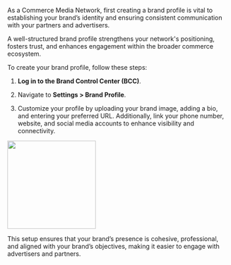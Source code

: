 As a Commerce Media Network, first creating a brand profile is vital to establishing your brand’s identity and ensuring consistent communication with your partners and advertisers.

A well-structured brand profile strengthens your network's positioning, fosters trust, and enhances engagement within the broader commerce ecosystem.

To create your brand profile, follow these steps:

1.  **Log in to the Brand Control Center (BCC)**.
    
2.  Navigate to **Settings > Brand Profile**.
    
3.  Customize your profile by uploading your brand image, adding a bio, and entering your preferred URL. Additionally, link your phone number, website, and social media accounts to enhance visibility and connectivity.
    
<img height="200" src="/visual-aids/retail_media/build/create_your_brand_profile/Settings_Brand Profile.jpg" />


This setup ensures that your brand’s presence is cohesive, professional, and aligned with your brand’s objectives, making it easier to engage with advertisers and partners.

